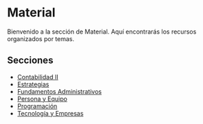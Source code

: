 # Material

Bienvenido a la sección de Material. Aquí encontrarás los recursos organizados por temas.

## Secciones

- [Contabilidad II](Conta_II/index.qmd)
- [Estrategias](Estrategia/index.qmd)
- [Fundamentos Administrativos](FAN_II/index.qmd)
- [Persona y Equipo](PyE/index.qmd)
- [Programación](Progra/index.qmd)
- [Tecnología y Empresas](TyE/index.qmd)
